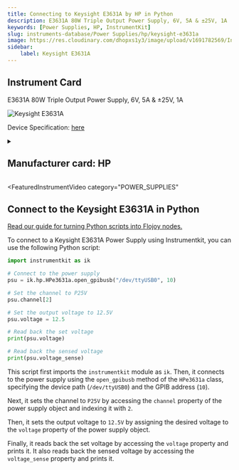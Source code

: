 ```yaml
---
title: Connecting to Keysight E3631A by HP in Python
description: E3631A 80W Triple Output Power Supply, 6V, 5A & ±25V, 1A
keywords: [Power Supplies, HP, InstrumentKit] 
slug: instruments-database/Power Supplies/hp/keysight-e3631a 
image: https://res.cloudinary.com/dhopxs1y3/image/upload/v1691782569/Instruments/Power%20Supplies/Keysight-E3631A/Keysight-E3631A.png
sidebar:
    label: Keysight E3631A 
---
```



## Instrument Card

E3631A 80W Triple Output Power Supply, 6V, 5A & ±25V, 1A

![Keysight E3631A](https://res.cloudinary.com/dhopxs1y3/image/upload/v1691782569/Instruments/Power%20Supplies/Keysight-E3631A/Keysight-E3631A.png)

Device Specification: [here](https://www.keysight.com/us/en/assets/7018-06785/data-sheets/5968-9726.pdf)

<details style={{ marginTop: "15px"}}>
<summary><h2 style={{display:'inline'}}>Manufacturer card: HP</h2></summary>

![HP](https://res.cloudinary.com/dhopxs1y3/image/upload/v1692125999/Instruments/Vendor%20Logos/HP.png)

Keysight Technologies, or Keysight, is an American company that manufactures electronics test and measurement equipment and software

- Headquarters: USA
- Yearly Revenue (millions, USD): 5420
- Vendor Website: [here](https://www.keysight.com/us/en/home.html)

</details>


<FeaturedInstrumentVideo
  category="POWER_SUPPLIES"
></FeaturedInstrumentVideo>

## Connect to the Keysight E3631A in Python

[Read our guide for turning Python scripts into Flojoy nodes.](https://docs.flojoy.ai/contribution/blocks/custom-flojoy-block/)



<Tabs>
<TabItem value="Flojoy" label="Flojoy" className="flojoy-instrument-tabs">

<SectionsCard category="POWER_SUPPLIES" manufacturer="HP"></SectionsCard>

</TabItem>
<TabItem value="InstrumentKit" label="InstrumentKit">

To connect to a Keysight E3631A Power Supply using Instrumentkit, you can use the following Python script:

```python
import instrumentkit as ik

# Connect to the power supply
psu = ik.hp.HPe3631a.open_gpibusb("/dev/ttyUSB0", 10)

# Set the channel to P25V
psu.channel[2]

# Set the output voltage to 12.5V
psu.voltage = 12.5

# Read back the set voltage
print(psu.voltage)

# Read back the sensed voltage
print(psu.voltage_sense)
```

This script first imports the `instrumentkit` module as `ik`. Then, it connects to the power supply using the `open_gpibusb` method of the `HPe3631a` class, specifying the device path (`/dev/ttyUSB0`) and the GPIB address (`10`).

Next, it sets the channel to `P25V` by accessing the `channel` property of the power supply object and indexing it with `2`.

Then, it sets the output voltage to `12.5V` by assigning the desired voltage to the `voltage` property of the power supply object.

Finally, it reads back the set voltage by accessing the `voltage` property and prints it. It also reads back the sensed voltage by accessing the `voltage_sense` property and prints it.

</TabItem>
</Tabs>
